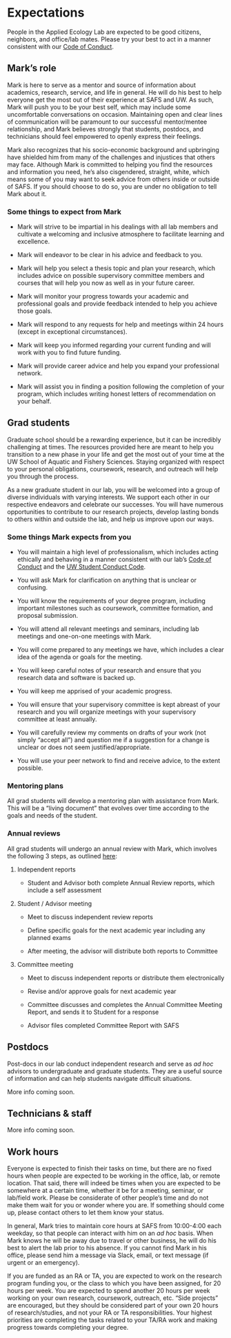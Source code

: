 # Expectations

People in the Applied Ecology Lab are expected to be good citizens, neighbors, and office/lab mates. Please try your best to act in a manner consistent with our [Code of Conduct](https://scheuerell-lab.github.io/lab-book/code-of-conduct.html).

## Mark's role

Mark is here to serve as a mentor and source of information about academics, research, service, and life in general. He will do his best to help everyone get the most out of their experience at SAFS and UW. As such, Mark will push you to be your best self, which may include some uncomfortable conversations on occasion. Maintaining open and clear lines of communication will be paramount to our successful mentor/mentee relationship, and Mark believes strongly that students, postdocs, and technicians should feel empowered to openly express their feelings.

Mark also recognizes that his socio-economic background and upbringing have shielded him from many of the challenges and injustices that others may face. Although Mark is committed to helping you find the resources and information you need, he's also cisgendered, straight, white, which means some of you may want to seek advice from others inside or outside of SAFS. If you should choose to do so, you are under no obligation to tell Mark about it.

### Some things to expect from Mark

* Mark will strive to be impartial in his dealings with all lab members and cultivate a welcoming and inclusive atmosphere to facilitate learning and excellence.

* Mark will endeavor to be clear in his advice and feedback to you.

* Mark will help you select a thesis topic and plan your research, which includes advice on possible supervisory committee members and courses that will help you now as well as in your future career.

* Mark will monitor your progress towards your academic and professional goals and provide feedback intended to help you achieve those goals.

* Mark will respond to any requests for help and meetings within 24 hours (except in exceptional circumstances).

* Mark will keep you informed regarding your current funding and will work with you to find future funding.

* Mark will provide career advice and help you expand your professional network. 

* Mark will assist you in finding a position following the completion of your program, which includes writing honest letters of recommendation on your behalf.

## Grad students

Graduate school should be a rewarding experience, but it can be incredibly challenging at times. The resources provided here are meant to help you transition to a new phase in your life and get the most out of your time at the UW School of Aquatic and Fishery Sciences. Staying organized with respect to your personal obligations, coursework, research, and outreach will help you through the process.

As a new graduate student in our lab, you will be welcomed into a group of diverse individuals with varying interests. We support each other in our respective endeavors and celebrate our successes. You will have numerous opportunities to contribute to our research projects, develop lasting bonds to others within and outside the lab, and help us improve upon our ways.

### Some things Mark expects from you

* You will maintain a high level of professionalism, which includes acting ethically and behaving in a manner consistent with our lab's [Code of Conduct](https://scheuerell-lab.github.io/lab-book/code-of-conduct.html) and the [UW Student Conduct Code](https://www.washington.edu/admin/rules/policies/WAC/478-121TOC.html).

* You will ask Mark for clarification on anything that is unclear or confusing.

* You will know the requirements of your degree program, including important milestones such as coursework, committee formation, and proposal submission. 

* You will attend all relevant meetings and seminars, including lab meetings and one-on-one meetings with Mark.

* You will come prepared to any meetings we have, which includes a clear idea of the agenda or goals for the meeting.

* You will keep careful notes of your research and ensure that you research data and software is backed up. 

* You will keep me apprised of your academic progress.

* You will ensure that your supervisory committee is kept abreast of your research and you will organize meetings with your supervisory committee at least annually.

* You will carefully review my comments on drafts of your work (not simply “accept all”) and question me if a suggestion for a change is unclear or does not seem justified/appropriate.

* You will use your peer network to find and receive advice, to the extent possible.

### Mentoring plans

All grad students will develop a mentoring plan with assistance from Mark. This will be a "living document" that evolves over time according to the goals and needs of the student.

### Annual reviews

All grad students will undergo an annual review with Mark, which involves the following 3 steps, as outlined [here](https://fish.uw.edu/wp-content/uploads/sites/29/2020/06/GSAR.pdf):

1. Independent reports

    * Student and Advisor both complete Annual Review reports, which include a self assessment

2. Student / Advisor meeting

    * Meet to discuss independent review reports

    * Define specific goals for the next academic year including any planned exams

    * After meeting, the advisor will distribute both reports to Committee

3. Committee meeting

    * Meet to discuss independent reports or distribute them electronically

    * Revise and/or approve goals for next academic year

    * Committee discusses and completes the Annual Committee Meeting Report, and sends it to Student for a response

    * Advisor files completed Committee Report with SAFS


## Postdocs

Post-docs in our lab conduct independent research and serve as *ad hoc* advisors to undergraduate and graduate students. They are a useful source of information and can help students navigate difficult situations.

More info coming soon.

## Technicians & staff

More info coming soon.


## Work hours

Everyone is expected to finish their tasks on time, but there are no fixed hours when people are expected to be working in the office, lab, or remote location. That said, there will indeed be times when you are expected to be somewhere at a certain time, whether it be for a meeting, seminar, or lab/field work. Please be considerate of other people's time and do not make them wait for you or wonder where you are. If something should come up, please contact others to let them know your status.

In general, Mark tries to maintain core hours at SAFS from 10:00-4:00 each weekday, so that people can interact with him on an *ad hoc* basis. When Mark knows he will be away due to travel or other business, he will do his best to alert the lab prior to his absence. If you cannot find Mark in his office, please send him a message via Slack, email, or text message (if urgent or an emergency).

If you are funded as an RA or TA, you are expected to work on the research program funding you, or the class to which you have been assigned, for 20 hours per week. You are expected to spend another 20 hours per week working on your own research, coursework, outreach, etc. "Side projects" are encouraged, but they should be considered part of your own 20 hours of research/studies, and not your RA or TA responsibilities. Your highest priorities are completing the tasks related to your TA/RA work and making progress towards completing your degree.

